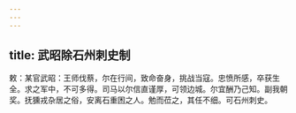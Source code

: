 ```yaml
---
---
---
```

title: 武昭除石州刺史制
---



敕：某官武昭：王师伐蔡，尔在行间，致命奋身，挑战当寇。忠愤所感，卒获生全。求之军中，不可多得。司马以尔信直谨厚，可领边城。尔宜酬乃己知。副我朝奖。抚獯戎杂居之俗，安离石重困之人。勉而莅之，其任不细。可石州刺史。